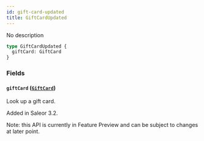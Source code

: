 ```yaml
---
id: gift-card-updated
title: GiftCardUpdated
---
```


No description

```graphql
type GiftCardUpdated {
  giftCard: GiftCard
}
```

### Fields

#### `giftCard` ([`GiftCard`](../../../developer/api-reference/objects/gift-card))

Look up a gift card.

Added in Saleor 3.2.

Note: this API is currently in Feature Preview and can be subject to changes at later point.
